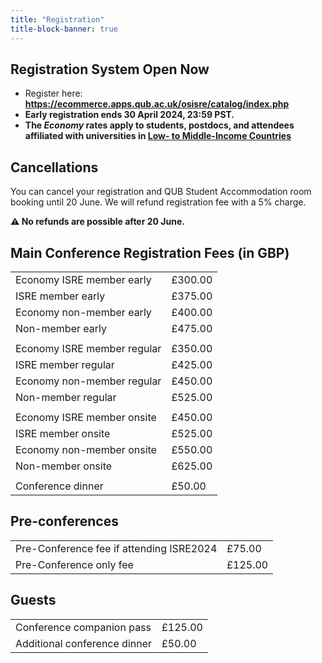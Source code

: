 ```yaml
---
title: "Registration"
title-block-banner: true
---
```


## Registration System Open Now

- Register here: **[https://ecommerce.apps.qub.ac.uk/osisre/catalog/index.php](https://ecommerce.apps.qub.ac.uk/osisre/catalog/index.php)**
- **Early registration ends 30 April 2024, 23:59 PST.**
- **The *Economy* rates apply to students, postdocs, and attendees affiliated with universities in [Low- to Middle-Income Countries](list_countries.qmd)**

## Cancellations

You can cancel your registration and QUB Student Accommodation room booking until 20 June. We will refund registration fee with a 5% charge.

**⚠ No refunds are possible after 20 June.** 

## Main Conference Registration Fees (in GBP)

|   |   |
|---|---|
|Economy ISRE member early |£300.00 |
|ISRE member early |£375.00|
|Economy non-member early |£400.00|
|Non-member early |£475.00|
|   |   |
|Economy ISRE member regular |£350.00|
|ISRE member regular |£425.00|
|Economy non-member regular |£450.00|
|Non-member regular |£525.00|
|   |   |
|Economy ISRE member onsite |£450.00|
|ISRE member onsite | £525.00|
|Economy non-member onsite |£550.00|
|Non-member onsite |£625.00|
|   |   |
|Conference dinner |£50.00|

## Pre-conferences

|   |   |
|---|---|
|Pre-Conference fee if attending ISRE2024 |£75.00 |
|Pre-Conference only fee |£125.00|

## Guests

|   |   |
|---|---|
|Conference companion pass |£125.00|
|Additional conference dinner |£50.00|

